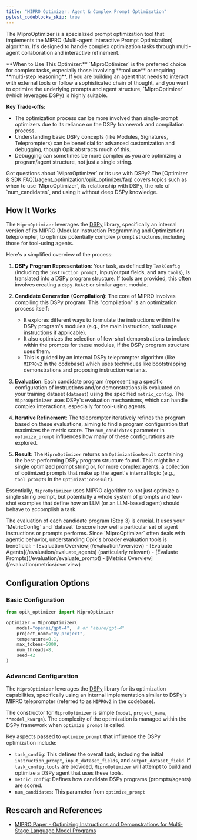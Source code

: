 ```yaml
---
title: "MIPRO Optimizer: Agent & Complex Prompt Optimization"
pytest_codeblocks_skip: true
---
```

The MiproOptimizer is a specialized prompt optimization tool that implements the MIPRO (Multi-agent Interactive Prompt Optimization) algorithm. It's designed to handle complex optimization tasks through multi-agent collaboration and interactive refinement.

<Note>
  **When to Use This Optimizer:**
  `MiproOptimizer` is the preferred choice for complex tasks, especially those involving **tool use** or requiring **multi-step reasoning**. If you are building an agent that needs to interact with external tools or follow a sophisticated chain of thought, and you want to optimize the underlying prompts and agent structure, `MiproOptimizer` (which leverages DSPy) is highly suitable.

  **Key Trade-offs:**
  - The optimization process can be more involved than single-prompt optimizers due to its reliance on the DSPy framework and compilation process.
  - Understanding basic DSPy concepts (like Modules, Signatures, Teleprompters) can be beneficial for advanced customization and debugging, though Opik abstracts much of this.
  - Debugging can sometimes be more complex as you are optimizing a program/agent structure, not just a single string.
</Note>

<Info>
  Got questions about `MiproOptimizer` or its use with DSPy? 
  The [Optimizer & SDK FAQ](/agent_optimization/opik_optimizer/faq) covers topics such as when to use `MiproOptimizer`, its relationship with DSPy, the role of `num_candidates`, and using it without deep DSPy knowledge.
</Info>

## How It Works

The `MiproOptimizer` leverages the [DSPy](https://dspy.ai/) library, specifically an internal version of its MIPRO (Modular Instruction Programming and Optimization) teleprompter, to optimize potentially complex prompt structures, including those for tool-using agents.

Here's a simplified overview of the process:

1.  **DSPy Program Representation**: Your task, as defined by `TaskConfig` (including the `instruction_prompt`, input/output fields, and any `tools`), is translated into a DSPy program structure. If tools are provided, this often involves creating a `dspy.ReAct` or similar agent module.

2.  **Candidate Generation (Compilation)**: The core of MIPRO involves compiling this DSPy program. This "compilation" is an optimization process itself:
    *   It explores different ways to formulate the instructions within the DSPy program's modules (e.g., the main instruction, tool usage instructions if applicable).
    *   It also optimizes the selection of few-shot demonstrations to include within the prompts for these modules, if the DSPy program structure uses them.
    *   This is guided by an internal DSPy teleprompter algorithm (like `MIPROv2` in the codebase) which uses techniques like bootstrapping demonstrations and proposing instruction variants.

3.  **Evaluation**: Each candidate program (representing a specific configuration of instructions and/or demonstrations) is evaluated on your training dataset (`dataset`) using the specified `metric_config`. The `MiproOptimizer` uses DSPy's evaluation mechanisms, which can handle complex interactions, especially for tool-using agents.

4.  **Iterative Refinement**: The teleprompter iteratively refines the program based on these evaluations, aiming to find a program configuration that maximizes the metric score. The `num_candidates` parameter in `optimize_prompt` influences how many of these configurations are explored.

5.  **Result**: The `MiproOptimizer` returns an `OptimizationResult` containing the best-performing DSPy program structure found. This might be a single optimized prompt string or, for more complex agents, a collection of optimized prompts that make up the agent's internal logic (e.g., `tool_prompts` in the `OptimizationResult`).

Essentially, `MiproOptimizer` uses MIPRO algorithm to not just optimize a single string prompt, but potentially a whole system of prompts and few-shot examples that define how an LLM (or an LLM-based agent) should behave to accomplish a task.

<Tip>
  The evaluation of each candidate program (Step 3) is crucial. It uses your `MetricConfig` and `dataset` to score how well a particular set of agent instructions or prompts performs. Since `MiproOptimizer` often deals with agentic behavior, understanding Opik's broader evaluation tools is beneficial:
  - [Evaluation Overview](/evaluation/overview)
  - [Evaluate Agents](/evaluation/evaluate_agents) (particularly relevant)
  - [Evaluate Prompts](/evaluation/evaluate_prompt)
  - [Metrics Overview](/evaluation/metrics/overview)
</Tip>

## Configuration Options

### Basic Configuration

```python
from opik_optimizer import MiproOptimizer

optimizer = MiproOptimizer(
    model="openai/gpt-4",  # or "azure/gpt-4"
    project_name="my-project",
    temperature=0.1,
    max_tokens=5000,
    num_threads=8,
    seed=42
)
```

### Advanced Configuration

The `MiproOptimizer` leverages the [DSPy](https://dspy.ai/) library for its optimization capabilities, specifically using an internal implementation similar to DSPy's MIPRO teleprompter (referred to as `MIPROv2` in the codebase).

The constructor for `MiproOptimizer` is simple (`model`, `project_name`, `**model_kwargs`). The complexity of the optimization is managed within the DSPy framework when `optimize_prompt` is called.

Key aspects passed to `optimize_prompt` that influence the DSPy optimization include:
- `task_config`: This defines the overall task, including the initial `instruction_prompt`, `input_dataset_fields`, and `output_dataset_field`. If `task_config.tools` are provided, `MiproOptimizer` will attempt to build and optimize a DSPy agent that uses these tools.
- `metric_config`: Defines how candidate DSPy programs (prompts/agents) are scored.
- `num_candidates`: This parameter from `optimize_prompt`

## Research and References

- [MIPRO Paper - Optimizing Instructions and Demonstrations for Multi-Stage Language Model Programs](https://arxiv.org/abs/2406.11695)